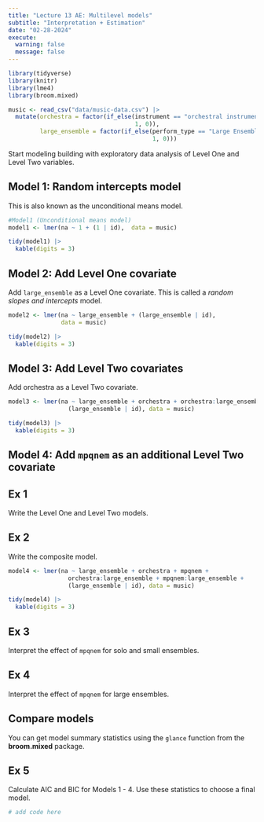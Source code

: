 ```yaml
---
title: "Lecture 13 AE: Multilevel models"
subtitle: "Interpretation + Estimation"
date: "02-28-2024"
execute:
  warning: false
  message: false
---
```


```r
library(tidyverse)
library(knitr)
library(lme4)
library(broom.mixed)
```

```r
music <- read_csv("data/music-data.csv") |>
  mutate(orchestra = factor(if_else(instrument == "orchestral instrument", 
                                    1, 0)), 
         large_ensemble = factor(if_else(perform_type == "Large Ensemble", 
                                         1, 0)))
```

::: callout-important
Start modeling building with exploratory data analysis of Level One and Level Two variables.
:::

## Model 1: Random intercepts model

This is also known as the unconditional means model.

```r
#Model1 (Unconditional means model)
model1 <- lmer(na ~ 1 + (1 | id),  data = music)

tidy(model1) |>
  kable(digits = 3)
```

## Model 2: Add Level One covariate

Add `large_ensemble` as a Level One covariate. This is called a *random slopes and intercepts* model.

```r
model2 <- lmer(na ~ large_ensemble + (large_ensemble | id),  
               data = music)

tidy(model2) |>
  kable(digits = 3)
```

## Model 3: Add Level Two covariates

Add orchestra as a Level Two covariate.

```r
model3 <- lmer(na ~ large_ensemble + orchestra + orchestra:large_ensemble + 
                 (large_ensemble | id), data = music)

tidy(model3) |>
  kable(digits = 3)
```

## Model 4: Add `mpqnem` as an additional Level Two covariate

::: callout-note
## Ex 1

Write the Level One and Level Two models.
:::

::: callout-note
## Ex 2

Write the composite model.
:::

```r
model4 <- lmer(na ~ large_ensemble + orchestra + mpqnem +  
                 orchestra:large_ensemble + mpqnem:large_ensemble +
                 (large_ensemble | id), data = music)

tidy(model4) |> 
  kable(digits = 3)
```

::: callout-note
## Ex 3

Interpret the effect of `mpqnem` for solo and small ensembles.
:::

::: callout-note
## Ex 4

Interpret the effect of `mpqnem` for large ensembles.
:::

## Compare models

You can get model summary statistics using the `glance` function from the **broom.mixed** package.

::: callout-note
## Ex 5

Calculate AIC and BIC for Models 1 - 4. Use these statistics to choose a final model.
:::

```r
# add code here
```
